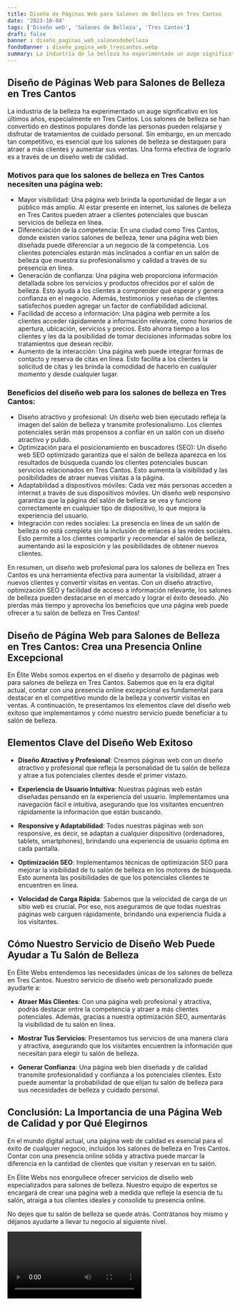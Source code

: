 ```yaml
---
title: Diseño de Páginas Web para Salones de Belleza en Tres Cantos
date: '2023-10-04'
tags: ['Diseño web', 'Salones de Belleza', 'Tres Cantos']
draft: false
banner : diseño_paginas_web_salonesdebelleza
fondoBanner : diseño_pagina_web_trescantos.webp
summary: La industria de la belleza ha experimentado un auge significativo en los últimos años, especialmente en Tres Cantos. Los salones de belleza se han convertido en destinos populares donde las personas pueden relajarse y disfrutar de tratamientos de cuidado personal. Sin embargo, en un mercado tan competitivo, es esencial que los salones de belleza se destaquen para atraer a más clientes y aumentar sus ventas. Una forma efectiva de lograrlo es a través de un diseño web de calidad.
---
```


## Diseño de Páginas Web para Salones de Belleza en Tres Cantos

La industria de la belleza ha experimentado un auge significativo en los últimos años, especialmente en Tres Cantos. Los salones de belleza se han convertido en destinos populares donde las personas pueden relajarse y disfrutar de tratamientos de cuidado personal. Sin embargo, en un mercado tan competitivo, es esencial que los salones de belleza se destaquen para atraer a más clientes y aumentar sus ventas. Una forma efectiva de lograrlo es a través de un diseño web de calidad.

### Motivos para que los salones de belleza en Tres Cantos necesiten una página web:

- Mayor visibilidad: Una página web brinda la oportunidad de llegar a un público más amplio. Al estar presente en internet, los salones de belleza en Tres Cantos pueden atraer a clientes potenciales que buscan servicios de belleza en línea.
- Diferenciación de la competencia: En una ciudad como Tres Cantos, donde existen varios salones de belleza, tener una página web bien diseñada puede diferenciar a un negocio de la competencia. Los clientes potenciales estarán más inclinados a confiar en un salón de belleza que muestra su profesionalismo y calidad a través de su presencia en línea.
- Generación de confianza: Una página web proporciona información detallada sobre los servicios y productos ofrecidos por el salón de belleza. Esto ayuda a los clientes a comprender qué esperar y genera confianza en el negocio. Además, testimonios y reseñas de clientes satisfechos pueden agregar un factor de confiabilidad adicional.
- Facilidad de acceso a información: Una página web permite a los clientes acceder rápidamente a información relevante, como horarios de apertura, ubicación, servicios y precios. Esto ahorra tiempo a los clientes y les da la posibilidad de tomar decisiones informadas sobre los tratamientos que desean recibir.
- Aumento de la interacción: Una página web puede integrar formas de contacto y reserva de citas en línea. Esto facilita a los clientes la solicitud de citas y les brinda la comodidad de hacerlo en cualquier momento y desde cualquier lugar.

### Beneficios del diseño web para los salones de belleza en Tres Cantos:

- Diseño atractivo y profesional: Un diseño web bien ejecutado refleja la imagen del salón de belleza y transmite profesionalismo. Los clientes potenciales serán más propensos a confiar en un salón con un diseño atractivo y pulido.
- Optimización para el posicionamiento en buscadores (SEO): Un diseño web SEO optimizado garantiza que el salón de belleza aparezca en los resultados de búsqueda cuando los clientes potenciales buscan servicios relacionados en Tres Cantos. Esto aumenta la visibilidad y las posibilidades de atraer nuevas visitas a la página.
- Adaptabilidad a dispositivos móviles: Cada vez más personas acceden a internet a través de sus dispositivos móviles. Un diseño web responsivo garantiza que la página del salón de belleza se vea y funcione correctamente en cualquier tipo de dispositivo, lo que mejora la experiencia del usuario.
- Integración con redes sociales: La presencia en línea de un salón de belleza no está completa sin la inclusión de enlaces a las redes sociales. Esto permite a los clientes compartir y recomendar el salón de belleza, aumentando así la exposición y las posibilidades de obtener nuevos clientes.

En resumen, un diseño web profesional para los salones de belleza en Tres Cantos es una herramienta efectiva para aumentar la visibilidad, atraer a nuevos clientes y convertir visitas en ventas. Con un diseño atractivo, optimización SEO y facilidad de acceso a información relevante, los salones de belleza pueden destacarse en el mercado y lograr el éxito deseado. ¡No pierdas más tiempo y aprovecha los beneficios que una página web puede ofrecer a tu salón de belleza en Tres Cantos!

<GifSeo />

<Cta />

## Diseño de Página Web para Salones de Belleza en Tres Cantos: Crea una Presencia Online Excepcional

En Élite Webs somos expertos en el diseño y desarrollo de páginas web para salones de belleza en Tres Cantos. Sabemos que en la era digital actual, contar con una presencia online excepcional es fundamental para destacar en el competitivo mundo de la belleza y convertir visitas en ventas. A continuación, te presentamos los elementos clave del diseño web exitoso que implementamos y cómo nuestro servicio puede beneficiar a tu salón de belleza.

## Elementos Clave del Diseño Web Exitoso

- **Diseño Atractivo y Profesional**: Creamos páginas web con un diseño atractivo y profesional que refleja la personalidad de tu salón de belleza y atrae a tus potenciales clientes desde el primer vistazo.

- **Experiencia de Usuario Intuitiva**: Nuestras páginas web están diseñadas pensando en la experiencia del usuario. Implementamos una navegación fácil e intuitiva, asegurando que los visitantes encuentren rápidamente la información que están buscando.

- **Responsive y Adaptabilidad**: Todas nuestras páginas web son responsive, es decir, se adaptan a cualquier dispositivo (ordenadores, tablets, smartphones), brindando una experiencia de usuario óptima en cada pantalla.

- **Optimización SEO**: Implementamos técnicas de optimización SEO para mejorar la visibilidad de tu salón de belleza en los motores de búsqueda. Esto aumenta las posibilidades de que los potenciales clientes te encuentren en línea.

- **Velocidad de Carga Rápida**: Sabemos que la velocidad de carga de un sitio web es crucial. Por eso, nos aseguramos de que todas nuestras páginas web carguen rápidamente, brindando una experiencia fluida a los visitantes.

## Cómo Nuestro Servicio de Diseño Web Puede Ayudar a Tu Salón de Belleza

En Élite Webs entendemos las necesidades únicas de los salones de belleza en Tres Cantos. Nuestro servicio de diseño web personalizado puede ayudarte a:

- **Atraer Más Clientes**: Con una página web profesional y atractiva, podrás destacar entre la competencia y atraer a más clientes potenciales. Además, gracias a nuestra optimización SEO, aumentarás la visibilidad de tu salón en línea.

- **Mostrar Tus Servicios**: Presentamos tus servicios de una manera clara y atractiva, asegurando que los visitantes encuentren la información que necesitan para elegir tu salón de belleza.

- **Generar Confianza**: Una página web bien diseñada y de calidad transmite profesionalidad y confianza a los potenciales clientes. Esto puede aumentar la probabilidad de que elijan tu salón de belleza para sus necesidades de belleza y cuidado personal.

## Conclusión: La Importancia de una Página Web de Calidad y por Qué Elegirnos

En el mundo digital actual, una página web de calidad es esencial para el éxito de cualquier negocio, incluidos los salones de belleza en Tres Cantos. Contar con una presencia online sólida y atractiva puede marcar la diferencia en la cantidad de clientes que visitan y reservan en tu salón.

En Élite Webs nos enorgullece ofrecer servicios de diseño web especializados para salones de belleza. Nuestro equipo de expertos se encargará de crear una página web a medida que refleje la esencia de tu salón, atraiga a tus clientes ideales y consolide tu presencia online.

No dejes que tu salón de belleza se quede atrás. Contrátanos hoy mismo y déjanos ayudarte a llevar tu negocio al siguiente nivel.

<Video />

<CtaBot job='Salones de Belleza' city='Tres Cantos'/>

<Gmaps query='Tres Cantos+españa+maps' />